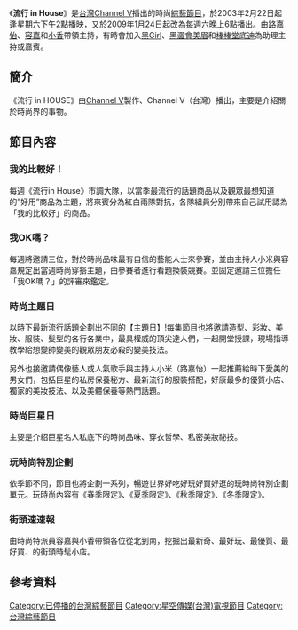 {{Unreferenced|time=2019-12-30T09:03:44+00:00}}
{{Veil|time=2015-09-12T10:52:59+00:00}}
{{影集資訊
| 名稱 = 流行 in HOUSE
| 原名 = Fashion In HOUSE
| 圖片 = <!-- 檔案不存在 流行 in h，HOUSE.jpg -->
| 分類 = [[綜藝節目|綜藝節目]]
| 導演 = 
| 主持 = [[路嘉怡|路嘉怡]]<br>[[劉容嘉|容嘉]]、[[趙延慶_(藝人)|小香]]、[[黑澀會美眉|黑澀會美眉]](助理主持)
| 片頭曲 = 
| 國家 = {{ROC}}
| 語言 = [[中文|中文]]
| 製作人 = [[高明偉|高明偉]]
| 執行製片 = [[高明偉|高明偉]]
| 製作群 = [[吳怡華|吳怡華]]/[[汪愛齡|汪愛齡]]/[[陳漢克|陳漢克]]/[[蔡玟雪|蔡玟雪]]
| 攝像 = 大普
| 每集長 = 約60分鐘（含廣告）
| 頻道 = [[Channel_V|Channel [V]]]娛樂台
| 播出國家 = {{TWN}}
| 開始= 2003年2月22日
| 結束= 2010年1月30日
| 官方網站 =http://www.startv.com.tw/chv/prog.asp?forid=40
}}
《'''流行 in House'''》是[[台灣|台灣]][[Channel_V|Channel V]]播出的時尚[[綜藝節目|綜藝節目]]，於2003年2月22日起逢星期六下午2點播映，又於2009年1月24日起改為每週六晚上6點播出。由[[路嘉怡|路嘉怡]]、[[劉容嘉|容嘉]]和[[趙延慶_(藝人)|小香]]帶領主持，有時會加入[[黑Girl|黑Girl]]、[[黑澀會美眉|黑澀會美眉]]和[[棒棒堂底迪|棒棒堂底迪]]為助理主持或嘉賓。

== 簡介 ==
《流行 in HOUSE》由[[Channel_V|Channel V]]製作、Channel V（台灣）播出，主要是介紹關於時尚界的事物。

==節目內容==

===我的比較好！===
每週《流行in House》市調大隊，以當季最流行的話題商品以及觀眾最想知道的”好用”商品為主題，將來賓分為紅白兩隊對抗，各隊組員分別帶來自己試用認為「我的比較好」的商品。

===我OK嗎？===
每週將邀請三位，對於時尚品味最有自信的藝能人士來參賽，並由主持人小米與容嘉規定出當週時尚穿搭主題，由參賽者進行看題換裝競賽。並固定邀請三位擔任「我OK嗎？」的評審來鑑定。

===時尚主題日===
以時下最新流行話題企劃出不同的【主題日】!每集節目也將邀請造型、彩妝、美妝、服裝、髮型的各行各業中，最具權威的頂尖達人們，一起開堂授課，現場指導教學給想變帥變美的觀眾朋友必殺的變美技法。

另外也接邀請偶像藝人或人氣歌手與主持人小米（路嘉怡）一起推薦給時下愛美的男女們，包括巨星的私房保養秘方、最新流行的服裝搭配，好康最多的優質小店、獨家的美妝技法、以及美體保養等熱門話題。

===時尚巨星日===
主要是介紹巨星名人私底下的時尚品味、穿衣哲學、私密美妝祕技。

===玩時尚特別企劃===
依季節不同，節目也將企劃一系列，暢遊世界好吃好玩好買好逛的玩時尚特別企劃單元。玩時尚內容有《春季限定》、《夏季限定》、《秋季限定》、《冬季限定》。

===街頭速速報===
由時尚特派員容嘉與小香帶領各位從北到南，挖掘出最新奇、最好玩、最優質、最好買、的街頭時髦小店。

==參考資料==
{{reflist}}
[[Category:已停播的台灣綜藝節目|Category:已停播的台灣綜藝節目]]
[[Category:星空傳媒(台灣)電視節目|Category:星空傳媒(台灣)電視節目]]
[[Category:台灣綜藝節目|Category:台灣綜藝節目]]